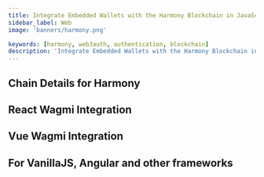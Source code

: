 ```yaml
---
title: Integrate Embedded Wallets with the Harmony Blockchain in JavaScript
sidebar_label: Web
image: 'banners/harmony.png'

keywords: [harmony, web3auth, authentication, blockchain]
description: 'Integrate Embedded Wallets with the Harmony Blockchain in JavaScript | Embedded Wallets'
---
```



<SEO
  title="Integrate Embedded Wallets with the Harmony Blockchain in JavaScript"
  description="Integrate Embedded Wallets with the Harmony Blockchain in JavaScript | Embedded Wallets"
  image="https://web3auth.io/docs/banners/harmony.png"
  slug="/embedded-wallets/connect-blockchain/evm/harmony/web"
/>

## Chain Details for Harmony

<ChainDetailsHarmony />

## React Wagmi Integration

<ReactWagmiIntegration />

## Vue Wagmi Integration

<VueWagmiIntegration />

## For VanillaJS, Angular and other frameworks

<JsBlockchainMethods />
